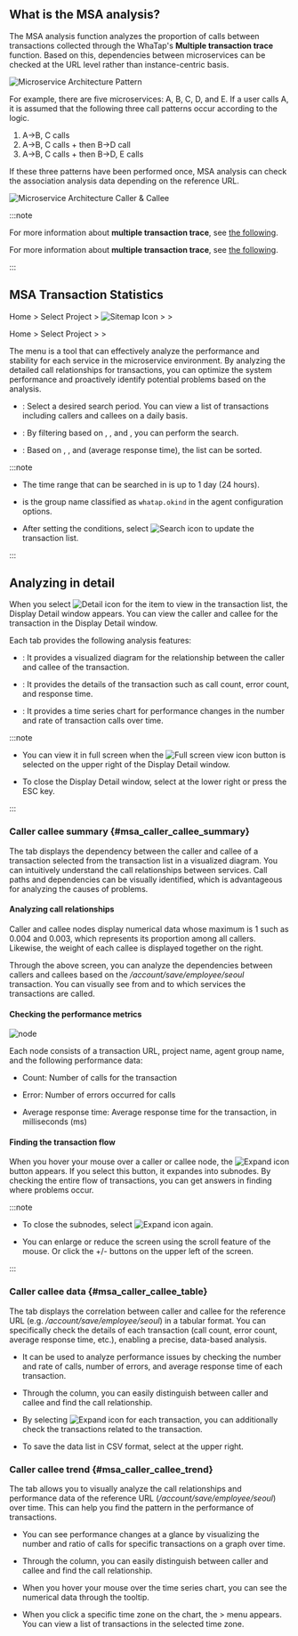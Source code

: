 ## What is the MSA analysis?

The MSA analysis function analyzes the proportion of calls between transactions collected through the WhaTap's **Multiple transaction trace** function. Based on this, dependencies between microservices can be checked at the URL level rather than instance-centric basis.

![Microservice Architecture Pattern](https://img.whatap.io/media/images/whatap_application_analysis_msa_pattern.png)

For example, there are five microservices: A, B, C, D, and E. If a user calls A, it is assumed that the following three call patterns occur according to the logic. 

1. A→B, C calls
2. A→B, C calls + then B→D call
3. A→B, C calls + then B→D, E calls 

If these three patterns have been performed once, MSA analysis can check the association analysis data depending on the reference URL.

![Microservice Architecture Caller & Callee](https://img.whatap.io/media/images/whatap_application_analysis_msa_caller_callee.png)

:::note

<InDoc product="kubernetes">

For more information about **multiple transaction trace**, see [the following](../java/trs-multi-trace).

</InDoc>

<Xclude product="kubernetes">

For more information about **multiple transaction trace**, see [the following](trs-multi-trace).

</Xclude>

:::

## MSA Transaction Statistics

<Xclude product="kubernetes">

Home > Select Project > ![Sitemap Icon](/img/ic-sitemap.svg) <Cmdname sid="sitemap" className="uitext" /> > <Cmdname sid="side_analysis" className="uitext" /> > <Cmdname sid="side_msa" className="uitext" />

</Xclude>

<InDoc product="kubernetes">

Home > Select Project > <Cmdname sid="side_analysis" className="uitext" /> > <Cmdname sid="side_msa" className="uitext" />

</InDoc>

The <Cmdname sid="side_msa" className="uitext" /> menu is a tool that can effectively analyze the performance and stability for each service in the microservice environment. By analyzing the detailed call relationships for transactions, you can optimize the system performance and proactively identify potential problems based on the analysis.

<InDoc product="kubernetes"><ImgLang img='whatap_application_analysis_msa_2.png' desc='MSA Analysis' /></InDoc>

<Xclude product="kubernetes"><ImgLang img="apm-analysis-msa-list.png" desc="MSA Analysis" /></Xclude>

- <Cmdname sid="time_selector" className="uitext" />: Select a desired search period. You can view a list of transactions including callers and callees on a daily basis.

- <Cmdname sid="filter" className="uitext" />: By filtering based on <Cmdname sid="TTL06356" className="uitext" />, <Cmdname sid="spec" className="uitext" />, and <Cmdname sid="TTL06918" className="uitext" />, you can perform the search.

- <Cmdname sid="order_by" className="uitext" />: Based on <Cmdname sid="count" className="uitext" />, <Cmdname sid="error" className="uitext" />, and <Cmdname sid="timeAvg" className="uitext" /> (average response time), the list can be sorted.

:::note

- The time range that can be searched in <Cmdname sid="time_selector" className="uitext" /> is up to 1 day (24 hours).

- <Cmdname sid="TTL06356" className="uitext" /> is the group name classified as `whatap.okind` in the agent configuration options.

- After setting the conditions, select ![Search icon](/img/ico-btn-search.png) to update the transaction list.

:::

## Analyzing in detail

When you select ![Detail icon](/img/ic-pageview.svg) for the item to view in the transaction list, the Display Detail window appears. You can view the caller and callee for the transaction in the Display Detail window. 

<InDoc product="kubernetes"><ImgLang img="k8s-analysis-msa-detail.png" desc="MSA Analysis" /></InDoc>

<Xclude product="kubernetes"><ImgLang img="apm-analysis-msa-detail.png" desc="MSA Analysis" /></Xclude>

Each tab provides the following analysis features:

- <Cmdname sid="msa_caller_callee_summary" className="uitext" />: It provides a visualized diagram for the relationship between the caller and callee of the transaction.

- <Cmdname sid="msa_caller_callee_table" className="uitext" />: It provides the details of the transaction such as call count, error count, and response time.

- <Cmdname sid="msa_caller_callee_trend" className="uitext" />: It provides a time series chart for performance changes in the number and rate of transaction calls over time.

:::note

- You can view it in full screen when the ![Full screen view icon](/img/ico-detail-mode.svg) button is selected on the upper right of the Display Detail window.

- To close the Display Detail window, select <Cmdname sid="confirm" className="uitext" /> at the lower right or press the ESC key.

:::

### Caller callee summary {#msa_caller_callee_summary}

The <Cmdname sid="msa_caller_callee_summary" className="uitext" /> tab displays the dependency between the caller and callee of a transaction selected from the transaction list in a visualized diagram. You can intuitively understand the call relationships between services. Call paths and dependencies can be visually identified, which is advantageous for analyzing the causes of problems.

#### Analyzing call relationships

<InDoc product="kubernetes"><ImgLang img='whatap_application_analysis_msa_3.png' desc='Caller callee summary' /></InDoc>

<Xclude product="kubernetes"><ImgLang img='apm-analysis-msa-caller-callee-summary.png' desc='Caller callee summary' /></Xclude>

Caller and callee nodes display numerical data whose maximum is 1 such as 0.004 and 0.003, which represents its proportion among all callers. Likewise, the weight of each callee is displayed together on the right. 

Through the above screen, you can analyze the dependencies between callers and callees based on the _/account/save/employee/seoul_ transaction. You can visually see from and to which services the transactions are called.

#### Checking the performance metrics

![node](/img/apm-analysis-msa-caller-callee-node.png)

Each node consists of a transaction URL, project name, agent group name, and the following performance data:

- <UI>Count</UI>: Number of calls for the transaction

- <UI>Error</UI>: Number of errors occurred for calls

- Average response time: Average response time for the transaction, in milliseconds (ms)

#### Finding the transaction flow

When you hover your mouse over a caller or callee node, the ![Expand icon](/img/right-arrow.svg) button appears. If you select this button, it expandes into subnodes. By checking the entire flow of transactions, you can get answers in finding where problems occur.

<InDoc product="kubernetes"><ImgLang img='whatap_application_analysis_msa_4.png' desc='Caller Callee - Expand child node details' /></InDoc>

<Xclude product="kubernetes"><ImgLang img='apm-analysis-msa-caller-callee-summary-extend.png' desc='Caller callee summary' /></Xclude>

:::note

- To close the subnodes, select ![Expand icon](/img/right-arrow.svg) again.

- You can enlarge or reduce the screen using the scroll feature of the mouse. Or click the +/- buttons on the upper left of the screen.

:::

### Caller callee data {#msa_caller_callee_table}

The <Cmdname sid="msa_caller_callee_table" className="uitext" /> tab displays the correlation between caller and callee for the reference URL (e.g. */account/save/employee/seoul*) in a tabular format. You can specifically check the details of each transaction (call count, error count, average response time, etc.), enabling a precise, data-based analysis.

<InDoc product="kubernetes"><ImgLang img='whatap_application_analysis_msa_5.png' desc='correlation between callers and callees' /></InDoc>

<Xclude product="kubernetes"><ImgLang img='apm-analysis-msa-caller-callee-data.png' desc='Caller callee summary' /></Xclude>

- It can be used to analyze performance issues by checking the number and rate of calls, number of errors, and average response time of each transaction.

- Through the <Cmdname sid="type" className="uitext" /> column, you can easily distinguish between caller and callee and find the call relationship.

- By selecting ![Expand icon](/img/ic-caret-right.svg) for each transaction, you can additionally check the transactions related to the transaction. 

- To save the data list in CSV format, select <Cmdname sid="download_csv" className="uitext" /> at the upper right.

### Caller callee trend {#msa_caller_callee_trend}

The <Cmdname sid="msa_caller_callee_trend" className="uitext" /> tab allows you to visually analyze the call relationships and performance data of the reference URL (*/account/save/employee/seoul*) over time. This can help you find the pattern in the performance of transactions.

<InDoc product="kubernetes"><ImgLang img='whatap_application_analysis_msa_6.png' desc='Caller callee trend' /></InDoc>

<Xclude product="kubernetes"><ImgLang img='apm-analysis-msa-caller-callee-trend.png' desc='Caller callee summary' /></Xclude>

- You can see performance changes at a glance by visualizing the number and ratio of calls for specific transactions on a graph over time.

- Through the <Cmdname sid="type" className="uitext" /> column, you can easily distinguish between caller and callee and find the call relationship.

- When you hover your mouse over the time series chart, you can see the numerical data through the tooltip. 

- When you click a specific time zone on the chart, the <Cmdname sid="side_analysis" className="uitext" /> > <Cmdname sid="side_txSearch" className="uitext" /> menu appears. You can view a list of transactions in the selected time zone.
